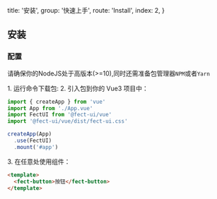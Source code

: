   title: '安装',
  group: '快速上手',
  route: 'Install',
  index: 2,
}

## 安装

### 配置

请确保你的<fect-link href="https://nodejs.org/en/">NodeJS</fect-link>处于高版本(>=10),同时还需准备包管理器`NPM`或者`Yarn`

<fect-spacer />
<fect-dot type="success" />1. 运行命令下载包:
<fect-spacer />
<fect-snippet text="yarn add @fect-ui/vue" width="300px" />
<fect-spacer />
<fect-snippet text="npm install @fect-ui/vue" width="300px" />
<fect-spacer y=".6" />
<fect-dot type="success" />2. 引入包到你的 Vue3 项目中：

```javascript
import { createApp } from 'vue'
import App from './App.vue'
import FectUI from '@fect-ui/vue'
import '@fect-ui/vue/dist/fect-ui.css'

createApp(App)
  .use(FectUI)
  .mount('#app')
```

<fect-spacer y=".6" />
<fect-dot type="success" />3. 在任意处使用组件：

```html
<template>
  <fect-button>按钮</fect-button>
</template>
```

<fect-spacer y=".6" />
